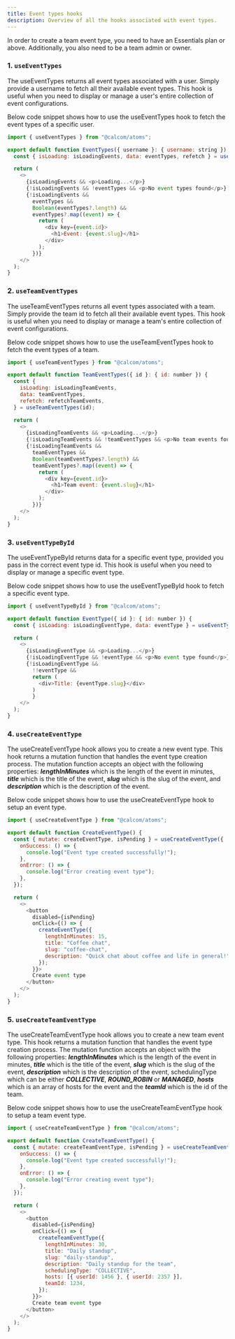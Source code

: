 ```yaml
---
title: Event types hooks
description: Overview of all the hooks associated with event types.
---
```


<Note>
  In order to create a team event type, you need to have an Essentials plan or above. Additionally, you also
  need to be a team admin or owner.
</Note>

### 1. `useEventTypes`

The useEventTypes returns all event types associated with a user. Simply provide a username to fetch all their available event types. This hook is useful when you need to display or manage a user's entire collection of event configurations.

Below code snippet shows how to use the useEventTypes hook to fetch the event types of a specific user.

```js
import { useEventTypes } from "@calcom/atoms";

export default function EventTypes({ username }: { username: string }) {
  const { isLoading: isLoadingEvents, data: eventTypes, refetch } = useEventTypes(username);

  return (
    <>
      {isLoadingEvents && <p>Loading...</p>}
      {!isLoadingEvents && !eventTypes && <p>No event types found</p>}
      {!isLoadingEvents &&
        eventTypes &&
        Boolean(eventTypes?.length) &&
        eventTypes?.map((event) => {
          return (
            <div key={event.id}>
              <h1>Event: {event.slug}</h1>
            </div>
          );
        })}
    </>
  );
}
```

### 2. `useTeamEventTypes`

The useTeamEventTypes returns all event types associated with a team. Simply provide the team id to fetch all their available event types. This hook is useful when you need to display or manage a team's entire collection of event configurations.

Below code snippet shows how to use the useTeamEventTypes hook to fetch the event types of a team.

```js
import { useTeamEventTypes } from "@calcom/atoms";

export default function TeamEventTypes({ id }: { id: number }) {
  const {
    isLoading: isLoadingTeamEvents,
    data: teamEventTypes,
    refetch: refetchTeamEvents,
  } = useTeamEventTypes(id);

  return (
    <>
      {isLoadingTeamEvents && <p>Loading...</p>}
      {!isLoadingTeamEvents && !teamEventTypes && <p>No team events found</p>}
      {!isLoadingTeamEvents &&
        teamEventTypes &&
        Boolean(teamEventTypes?.length) &&
        teamEventTypes?.map((event) => {
          return (
            <div key={event.id}>
              <h1>Team event: {event.slug}</h1>
            </div>
          );
        })}
    </>
  );
}
```

### 3. `useEventTypeById`

The useEventTypeById returns data for a specific event type, provided you pass in the correct event type id. This hook is useful when you need to display or manage a specific event type.

Below code snippet shows how to use the useEventTypeById hook to fetch a specific event type.

```js
import { useEventTypeById } from "@calcom/atoms";

export default function EventType({ id }: { id: number }) {
  const { isLoading: isLoadingEventType, data: eventType } = useEventTypeById(id);

  return (
    <>
      {isLoadingEventType && <p>Loading...</p>}
      {!isLoadingEventType && !eventType && <p>No event type found</p>}
      {!isLoadingEventType &&
        !!eventType &&
        return (
          <div>Title: {eventType.slug}</div>
        )
        }
    </>
  );
}
```

### 4. `useCreateEventType`

The useCreateEventType hook allows you to create a new event type. This hook returns a mutation function that handles the event type creation process. The mutation function accepts an object with the following properties: **_lengthInMinutes_** which is the length of the event in minutes, **_title_** which is the title of the event, **_slug_** which is the slug of the event, and **_description_** which is the description of the event.

Below code snippet shows how to use the useCreateEventType hook to setup an event type.

```js
import { useCreateEventType } from "@calcom/atoms";

export default function CreateEventType() {
  const { mutate: createEventType, isPending } = useCreateEventType({
    onSuccess: () => {
      console.log("Event type created successfully!");
    },
    onError: () => {
      console.log("Error creating event type");
    },
  });

  return (
    <>
      <button
        disabled={isPending}
        onClick={() => {
          createEventType({
            lengthInMinutes: 15,
            title: "Coffee chat",
            slug: "coffee-chat",
            description: "Quick chat about coffee and life in general!",
          });
        }}>
        Create event type
      </button>
    </>
  );
}
```

### 5. `useCreateTeamEventType`

The useCreateTeamEventType hook allows you to create a new team event type. This hook returns a mutation function that handles the event type creation process. The mutation function accepts an object with the following properties: **_lengthInMinutes_** which is the length of the event in minutes, **_title_** which is the title of the event, **_slug_** which is the slug of the event, **_description_** which is the description of the event, schedulingType which can be either **_COLLECTIVE_**, **_ROUND_ROBIN_** or **_MANAGED_**, **_hosts_** which is an array of hosts for the event and the **_teamId_** which is the id of the team.

Below code snippet shows how to use the useCreateTeamEventType hook to setup a team event type.

```js
import { useCreateTeamEventType } from "@calcom/atoms";

export default function CreateTeamEventType() {
  const { mutate: createTeamEventType, isPending } = useCreateTeamEventType({
    onSuccess: () => {
      console.log("Event type created successfully!");
    },
    onError: () => {
      console.log("Error creating event type");
    },
  });

  return (
    <>
      <button
        disabled={isPending}
        onClick={() => {
          createTeamEventType({
            lengthInMinutes: 30,
            title: "Daily standup",
            slug: "daily-standup",
            description: "Daily standup for the team",
            schedulingType: "COLLECTIVE",
            hosts: [{ userId: 1456 }, { userId: 2357 }],
            teamId: 1234,
          });
        }}>
        Create team event type
      </button>
    </>
  );
}
```

